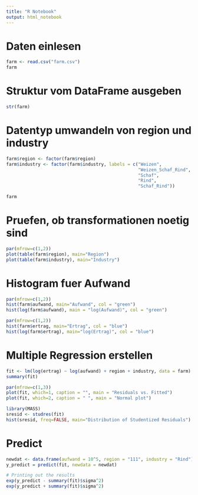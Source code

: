 ```yaml
---
title: "R Notebook"
output: html_notebook
---
```


# Daten einlesen
```r
farm <- read.csv("farm.csv")
farm
```

# Struktur vom DataFrame ausgeben
```r
str(farm)
```

# Datentyp umwandeln von region und industry
```r
farm$region <- factor(farm$region)
farm$industry <- factor(farm$industry, labels = c("Weizen", 
                                                  "Weizen_Schaf_Rind", 
                                                  "Schaf", 
                                                  "Rind", 
                                                  "Schaf_Rind"))

farm
```

# Pruefen, ob transformationen noetig sind
```r
par(mfrow=c(1,2))
plot(table(farm$region), main="Region")
plot(table(farm$industry), main="Industry")
```
# Histogram fuer Aufwand
```r
par(mfrow=c(1,2))
hist(farm$aufwand, main="Aufwand", col = "green")
hist(log(farm$aufwand), main = "log(Aufwand)", col = "green")

par(mfrow=c(1,2))
hist(farm$ertrag, main="Ertrag", col = "blue")
hist(log(farm$ertrag), main="log(Ertrag)", col = "blue")
```

# Multiple Regression erstellen
```r
fit <- lm(log(ertrag) ~ log(aufwand) + region + industry, data = farm)
summary(fit)

```

```r
par(mfrow=c(1,3))
plot(fit, which=1, caption = "", main = "Residuals vs. Fitted")
plot(fit, which=2, caption = " ", main = "Normal plot")

library(MASS)
sresid <- studres(fit)
hist(sresid, freq=FALSE, main="Distribution of Studentized Residuals")
```

# Predict
```r
newdat <- data.frame(aufwand = 10^5, region = "111", industry = "Rind")
y_predict = predict(fit, newdata = newdat)

# Printing out the results
exp(y_predict - summary(fit)$sigma^2)
exp(y_predict + summary(fit)$sigma^2)

```


